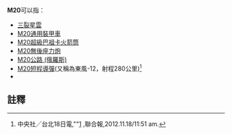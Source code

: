 {{DisambigNav|M|20}}
'''M20'''可以指：
* [[三裂星雲|三裂星雲]]
* [[M8裝甲車|M20通用裝甲車]]
* [[M20超級巴祖卡火箭筒|M20超級巴祖卡火箭筒]]
* [[M20無後座力炮|M20無後座力炮]]
* [[M20公路_(俄羅斯)|M20公路 (俄羅斯)]]
* [[M20短程導彈|M20短程導彈]](又稱為東風-12，射程280公里)<ref>中央社╱台北18日電,""[http://udn.com/NEWS/BREAKINGNEWS/BREAKINGNEWS4/7506599.shtml] {{Wayback|url=http://udn.com/NEWS/BREAKINGNEWS/BREAKINGNEWS4/7506599.shtml |date=20121121143316 }},聯合報,2012.11.18/11:51 am.</ref>
* {{link-de|M20公路 (波斯尼亚和黑塞哥维那)|M20 (Bosnien und Herzegowina)}}

==註釋==
{{reflist}}

{{disambig}}